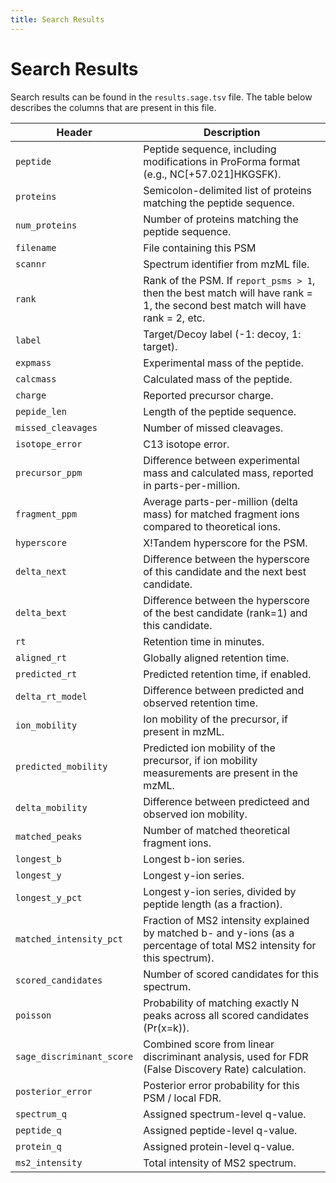 ```yaml
---
title: Search Results
---
```


# Search Results

Search results can be found in the `results.sage.tsv` file. The table below describes the columns that are present in this file.

| Header | Description |
| --- | ----------- |
| `peptide` | Peptide sequence, including modifications in ProForma format (e.g., NC\[+57.021\]HKGSFK). |
| `proteins` | Semicolon-delimited list of proteins matching the peptide sequence. |
| `num_proteins` | Number of proteins matching the peptide sequence. |
| `filename` | File containing this PSM |
| `scannr` | Spectrum identifier from mzML file. |
| `rank` | Rank of the PSM. If `report_psms > 1`, then the best match will have rank = 1, the second best match will have rank = 2, etc. |
| `label` | Target/Decoy label (-1: decoy, 1: target). |
| `expmass` | Experimental mass of the peptide. |
| `calcmass` | Calculated mass of the peptide. |
| `charge` | Reported precursor charge. |
| `pepide_len` | Length of the peptide sequence. |
| `missed_cleavages` | Number of missed cleavages. |
| `isotope_error` | C13 isotope error. |
| `precursor_ppm` | Difference between experimental mass and calculated mass, reported in parts-per-million. |
| `fragment_ppm` | Average parts-per-million (delta mass) for matched fragment ions compared to theoretical ions. |
| `hyperscore` | X!Tandem hyperscore for the PSM. |
| `delta_next` | Difference between the hyperscore of this candidate and the next best candidate. |
| `delta_bext` | Difference between the hyperscore of the best candidate (rank=1) and this candidate. |
| `rt` | Retention time in minutes. |
| `aligned_rt` | Globally aligned retention time. |
| `predicted_rt` | Predicted retention time, if enabled. |
| `delta_rt_model` | Difference between predicted and observed retention time. |
| `ion_mobility` | Ion mobility of the precursor, if present in mzML. |
| `predicted_mobility` | Predicted ion mobility of the precursor, if ion mobility measurements are present in the mzML. |
| `delta_mobility` | Difference between predicteed and observed ion mobility. |
| `matched_peaks` | Number of matched theoretical fragment ions. |
| `longest_b` | Longest b-ion series. |
| `longest_y` | Longest y-ion series. |
| `longest_y_pct` | Longest y-ion series, divided by peptide length (as a fraction). |
| `matched_intensity_pct` | Fraction of MS2 intensity explained by matched b- and y-ions (as a percentage of total MS2 intensity for this spectrum). |
| `scored_candidates` | Number of scored candidates for this spectrum. |
| `poisson` | Probability of matching exactly N peaks across all scored candidates (Pr(x=k)). |
| `sage_discriminant_score` | Combined score from linear discriminant analysis, used for FDR (False Discovery Rate) calculation. |
| `posterior_error` | Posterior error probability for this PSM / local FDR. |
| `spectrum_q` | Assigned spectrum-level q-value. |
| `peptide_q` | Assigned peptide-level q-value. |
| `protein_q` | Assigned protein-level q-value. |
| `ms2_intensity` | Total intensity of MS2 spectrum. |
